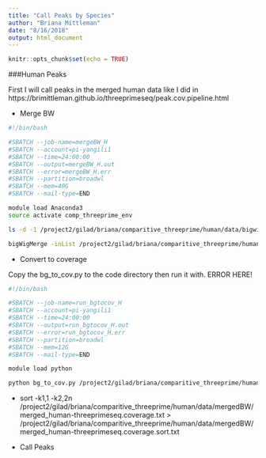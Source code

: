 ```yaml
---
title: "Call Peaks by Species"
author: "Briana Mittleman"
date: "8/16/2018"
output: html_document
---
```


```r
knitr::opts_chunk$set(echo = TRUE)
```


###Human Peaks  


First I will call peaks in the merged human data like I did in https://brimittleman.github.io/threeprimeseq/peak.cov.pipeline.html  


* Merge BW  

```bash
#!/bin/bash

#SBATCH --job-name=mergeBW_H
#SBATCH --account=pi-yangili1
#SBATCH --time=24:00:00
#SBATCH --output=mergeBW_H.out
#SBATCH --error=mergeBW_H.err
#SBATCH --partition=broadwl
#SBATCH --mem=40G
#SBATCH --mail-type=END

module load Anaconda3
source activate comp_threeprime_env

ls -d -1 /project2/gilad/briana/comparitive_threeprime/human/data/bigwig/* | tail -n +2 > /project2/gilad/briana/comparitive_threeprime/human/data/list_bw/list_of_bigwig.txt

bigWigMerge -inList /project2/gilad/briana/comparitive_threeprime/human/data/list_bw/list_of_bigwig.txt /project2/gilad/briana/comparitive_threeprime/human/data/mergedBW/merged_human-threeprimeseq.bg
```


* Convert to coverage  


Copy the bg_to_cov.py to the code directory then run it with.  ERROR HERE!

```bash
#!/bin/bash

#SBATCH --job-name=run_bgtocov_H
#SBATCH --account=pi-yangili1
#SBATCH --time=24:00:00
#SBATCH --output=run_bgtocov_H.out
#SBATCH --error=run_bgtocov_H.err
#SBATCH --partition=broadwl
#SBATCH --mem=12G
#SBATCH --mail-type=END

module load python  

python bg_to_cov.py /project2/gilad/briana/comparitive_threeprime/human/data/mergedBW/merged_human-threeprimeseq.bg /project2/gilad/briana/comparitive_threeprime/human/data/mergedBW/merged_human-threeprimeseq.coverage.txt
```


* sort -k1,1 -k2,2n /project2/gilad/briana/comparitive_threeprime/human/data/mergedBW/merged_human-threeprimeseq.coverage.txt > /project2/gilad/briana/comparitive_threeprime/human/data/mergedBW/merged_human-threeprimeseq.coverage.sort.txt  


* Call Peaks  